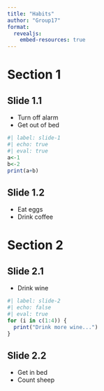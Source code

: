 ```yaml
---
title: "Habits"
author: "Group17"
format:
  revealjs:
    embed-resources: true
---
```


# Section 1

## Slide 1.1

- Turn off alarm
- Get out of bed
```r
#| label: slide-1
#| echo: true
#| eval: true
a<-1
b<-2
print(a+b)
```

## Slide 1.2

- Eat eggs
- Drink coffee

# Section 2

## Slide 2.1

- Drink wine
```r
#| label: slide-2
#| echo: false
#| eval: true
for (i in c(1:4)) {
  print("Drink more wine...")
}
```

## Slide 2.2

- Get in bed
- Count sheep